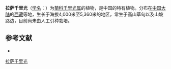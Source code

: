 {{Speciesbox
| name = 拉萨千里光
| status = 
| status_system = 
| image =
| genus = Senecio
| species = lhasaensis
| authority = Ling
}}

'''拉萨千里光'''（[[学名|学名]]：{{lang|la|''Senecio lhasaensis''}}）为[[菊科|菊科]][[千里光属|千里光属]]的植物，是中国的特有植物。分布在[[中国大陆|中国大陆]]的[[西藏|西藏]]等地，生长于海拔4,000米至5,360米的地区，常生于高山草甸以及山坡路边，目前尚未由人工引种栽培。

== 参考文献 ==
<div class="references-small">
* {{cite web| url =http://www.bioinfo.cn/db05/KmzwSpecies.php?action=view&id=5244| title =拉萨千里光| work =《中国高等植物数据库全库》| publisher =中国科学院微生物研究所| author =昆明植物研究所| accessdate =2009-02-25| deadurl =yes| archiveurl =https://web.archive.org/web/20160305004246/http://www.bioinfo.cn/db05/KmzwSpecies.php?action=view&id=5244| archivedate =2016-03-05}}
</div>
{{Taxonbar|from=Q11077057}}

[[Category:千里光属|拉萨千里光]]


{{植物小作品}}